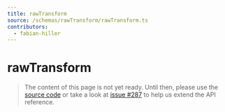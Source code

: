 ```yaml
---
title: rawTransform
source: /schemas/rawTransform/rawTransform.ts
contributors:
  - fabian-hiller
---
```


# rawTransform

> The content of this page is not yet ready. Until then, please use the [source code](https://github.com/fabian-hiller/valibot/blob/main/library/src/schemas/rawTransform/rawTransform.ts) or take a look at [issue #287](https://github.com/fabian-hiller/valibot/issues/287) to help us extend the API reference.
